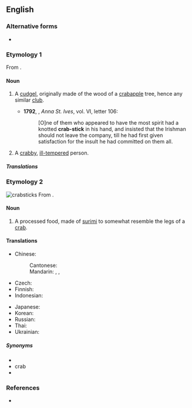 {{also|crab stick}}
==English==
===Alternative forms===
*{{alter|en|crab-stick|crab stick}}

===Etymology 1===
From {{compound|en|crab|stick|t1=wild apple}}.

====Noun====
{{en-noun}}

# {{lb|en|now|rare}} A [[cudgel]], originally made of the wood of a [[crabapple]] tree, hence any similar [[club]].
#*'''1792''', {{w|Thomas Holcroft}}, ''Anna St. Ives'', vol. VI, letter 106:
#*:[O]ne of them who appeared to have the most spirit had a knotted '''crab-stick''' in his hand, and insisted that the Irishman should not leave the company, till he had first given satisfaction for the insult he had committed on them all.
# {{lb|en|obsolete}} A [[crabby]], [[ill-tempered]] person.

=====Translations=====
{{trans-top|cudgel}}
{{trans-mid}}
{{trans-bottom}}

{{trans-top|crabby person}}
{{trans-mid}}
{{trans-bottom}}

===Etymology 2===
[[File:Kanikama.jpg|thumb|'''crabstick'''s]]
From {{compound|en|crab|stick|gloss1=crustacean}}.

====Noun====
{{en-noun}}

# A processed food, made of [[surimi]] to somewhat resemble the legs of a [[crab]].

====Translations====
{{trans-top|processed seafood}}
* Chinese:
*: Cantonese: {{t|yue|仿蟹柳|sc=Hani}}
*: Mandarin: {{t+|cmn|蟹肉棒|sc=Hani}}, {{t|cmn|蟳味棒|sc=Hani}}, {{t|cmn|蟹柳|sc=Hani}}
* Czech: {{t|cs|krabí tyčinky}}
* Finnish: {{t|fi|surimipuikko}}
* Indonesian: {{t|id|stik kepiting}}
{{trans-mid}}
* Japanese: {{t|ja|カニカマ|sc=Jpan}}
* Korean: {{t|ko|게맛살|sc=Kore}}
* Russian: {{t|ru|крабовые палочки|sc=Cyrl}}
* Thai: {{t+|th|ปูอัด}}
* Ukrainian: {{t|uk|крабові палички|sc=Cyrl}}
{{trans-bottom}}

=====Synonyms=====
* {{l|en|imitation crab stick}}
* crab {{l|en|surimi stick}}
* {{l|en|sea legs}}

===References===
* {{R:FWBWLD}}

{{C|en|Foods}}